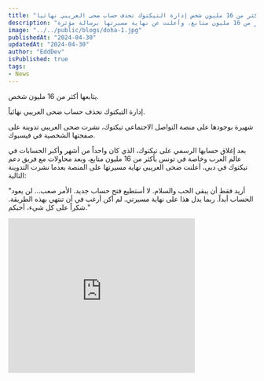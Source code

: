 ```yaml
---
title: "يتابعها أكثر من 16 مليون شخص إدارة التيكتوك تحذف حساب ضحى العريبي نهائيا"
description: "تم حذف حساب ضحى العريبي نهائيًا من تيك توك، حيث كانت واحدة من أشهر الشخصيات على المنصة بأكثر من 16 مليون متابع، وأعلنت عن نهاية مسيرتها برسالة مؤثرة."
image: "../../public/blogs/doha-1.jpg"
publishedAt: "2024-04-30"
updatedAt: "2024-04-30"
author: "EddDev"
isPublished: true
tags:
- News
---
```



يتابعها أكثر من 16 مليون شخص.

إدارة التيكتوك تحذف حساب ضحى العريبي نهائياً.

شهيرة بوجودها على منصة التواصل الاجتماعي تيكتوك، نشرت ضحى العريبي تدوينة على صفحتها الشخصية في فيسبوك.

بعد إغلاق حسابها الرسمي على تيكتوك، الذي كان واحداً من أشهر وأكبر الحسابات في عالم العرب وخاصة في تونس بأكثر من 16 مليون متابع، وبعد محاولات مع فريق دعم تيكتوك في دبي، أعلنت ضحى العريبي نهاية مسيرتها على المنصة بعدما نشرت التدوينة التالية:

"أريد فقط أن يبقى الحب والسلام. لا أستطيع فتح حساب جديد. الأمر صعب... لن يعود الحساب أبداً. ربما يدل هذا على نهاية مسيرتي. لم أكن أرغب في أن تنتهي بهذه الطريقة. شكراً على كل شيء، أحبكم."

<iframe width="380" height="315" src="https://www.youtube.com/embed/MlJxjs98cNI" frameborder="0" allowfullscreen></iframe>

